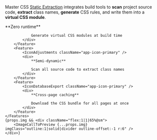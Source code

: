 
Master CSS [Static Extraction](/docs/rendering-modes/static-extraction) integrates build tools to **scan** project source code, **extract** class names, **generate** CSS rules, and write them into a **virtual CSS module**.
<div className="flex flex:wrap@<sm gap:50 mt:50">
    <Features className={l('grid-cols:1', props.img ? 'w:35%@sm' : 'grid-cols:3@sm')}>
        <Feature>
            <IconFileExport className="app-icon-primary" />
            <div>
                **Zero runtime**
                
                Generate virtual CSS modules at build time
            </div>
        </Feature>
        <Feature>
            <IconAdjustments className="app-icon-primary" />
            <div>
                **Semi-dynamic**
                
                Scan all source code to extract class names
            </div>
        </Feature>
        <Feature>
            <IconDatabaseExport className="app-icon-primary" />
            <div>
                **Cross-page caching**
                
                Download the CSS bundle for all pages at once
            </div>
        </Feature>
    </Features>
    {props.img && <div className="flex:1|1|65%@sm">
        <ImageCallToPreview {...props.img} imgClass="outline:1|solid|divider outline-offset:-1 r:6" />
    </div>}
</div>